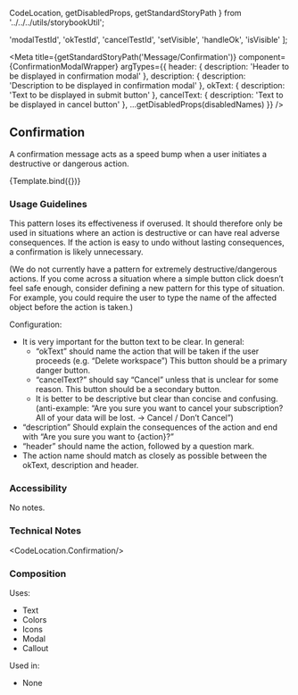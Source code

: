   CodeLocation,
  getDisabledProps,
  getStandardStoryPath
} from '../../../utils/storybookUtil';

  'modalTestId',
  'okTestId',
  'cancelTestId',
  'setVisible',
  'handleOk',
  'isVisible'
];

<Meta
  title={getStandardStoryPath('Message/Confirmation')}
  component={ConfirmationModalWrapper}
  argTypes={{
    header: {
      description: 'Header to be displayed in confirmation modal'
    },
    description: {
      description: 'Description to be displayed in confirmation modal'
    },
    okText: {
      description: 'Text to be displayed in submit button'
    },
    cancelText: {
      description: 'Text to be displayed in cancel button'
    },
    ...getDisabledProps(disabledNames)
  }}
/>

## Confirmation
A confirmation message acts as a speed bump when a user initiates a destructive or dangerous action.


<Canvas>
  <Story
    name="Confirmation"
    args={{
      cancelText: 'Cancel',
      description: 'Are you sure you want to break stuff? This could be dangerous.',
      header: 'Break stuff?',
      okText: 'Break stuff',
    }}
  >
    {Template.bind({})}
  </Story>
</Canvas>

### Usage Guidelines
This pattern loses its effectiveness if overused. It should therefore only be used in situations where an action is
destructive or can have real adverse consequences. If the action is easy to undo without lasting consequences, a
confirmation is likely unnecessary.

(We do not currently have a pattern for extremely destructive/dangerous actions. If you come across a situation where a
simple button click doesn’t feel safe enough, consider defining a new pattern for this type of situation. For example,
you could require the user to type the name of the affected object before the action is taken.)

Configuration:
* It is very important for the button text to be clear. In general:
  *  “okText” should name the action that will be taken if the user proceeds (e.g. “Delete workspace”) This button
  should be a primary danger button.
  *  “cancelText?” should say “Cancel” unless that is unclear for some reason. This button should be a secondary button.
  *  It is better to be descriptive but clear than concise and confusing. (anti-example: “Are you sure you want to
  cancel your subscription? All of your data will be lost. → Cancel / Don’t Cancel”)
* “description” Should explain the consequences of the action and end with “Are you sure you want to {action}?”
* “header” should name the action, followed by a question mark.
* The action name should match as closely as possible between the okText, description and header.

### Accessibility
No notes.

### Technical Notes
<CodeLocation.Confirmation/>

### Composition
Uses:
* Text
* Colors
* Icons
* Modal
* Callout

Used in:
* None
